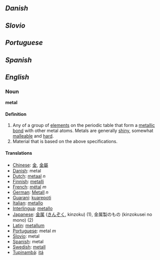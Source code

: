 == ''Danish'' ==
== ''Slovio'' ==
== ''Portuguese'' ==
== ''Spanish'' ==
== ''English'' ==


=== Noun ===

'''metal'''

==== Definition ====

# Any of a group of [[element]]s on the periodic table that form a [[metallic bond]] with other metal atoms.  Metals are generally [[shiny]], somewhat [[malleable]] and [[hard]].
# Material that is based on the above specifications.


==== Translations ====

*[[Chinese]]: [[金]], [[金屬]]
*[[Danish]]: metal
*[[Dutch]]: [[metaal]] ''n''
*[[Finnish]]: [[metalli]]
*[[French]]: [[métal]] ''m''
*[[German]]: [[Metall]] ''n''
*[[Guarani]]: [[kuarepoti]]
*[[Italian]]: [[metallo]]
*[[Interlingua]]: [[metallo]]
*[[Japanese]]: [[金属]] ([[きんぞく]], kinzoku) (1), 金属製のもの (kinzokusei no mono) (2)
*[[Latin]]: [[metallum]]
*[[Portuguese]]: metal ''m''
*[[Slovio]]: metal
*[[Spanish]]: metal
*[[Swedish]]: [[metall]]
*[[Tupinambá]]: [[itá]]